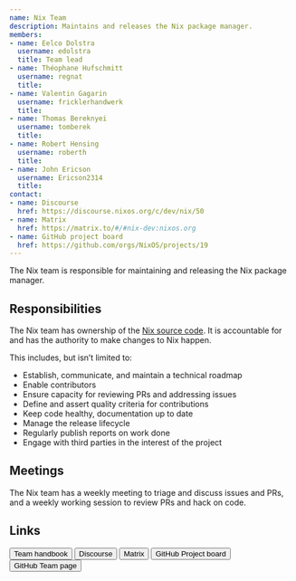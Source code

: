 ```yaml
---
name: Nix Team
description: Maintains and releases the Nix package manager.
members:
- name: Eelco Dolstra
  username: edolstra
  title: Team lead
- name: Théophane Hufschmitt
  username: regnat
  title:
- name: Valentin Gagarin
  username: fricklerhandwerk
  title:
- name: Thomas Bereknyei
  username: tomberek
  title:
- name: Robert Hensing
  username: roberth
  title:
- name: John Ericson
  username: Ericson2314
  title:
contact:
- name: Discourse
  href: https://discourse.nixos.org/c/dev/nix/50
- name: Matrix
  href: https://matrix.to/#/#nix-dev:nixos.org
- name: GitHub project board
  href: https://github.com/orgs/NixOS/projects/19
---
```


The Nix team is responsible for maintaining and releasing the Nix package
manager.

## Responsibilities

The Nix team has ownership of the [Nix source
code](https://github.com/NixOS/nix). It is accountable for and has the
authority to make changes to Nix happen.

This includes, but isn’t limited to:

- Establish, communicate, and maintain a technical roadmap
- Enable contributors
- Ensure capacity for reviewing PRs and addressing issues
- Define and assert quality criteria for contributions
- Keep code healthy, documentation up to date
- Manage the release lifecycle
- Regularly publish reports on work done
- Engage with third parties in the interest of the project

## Meetings

The Nix team has a weekly meeting to triage and discuss issues and PRs, and a
weekly working session to review PRs and hack on code.

## Links


<div class="flex flex-wrap gap-4">
  <Button 
    href="https://github.com/NixOS/nix/tree/master/maintainers" 
    color="semidarkblue" size="sm">Team handbook</Button>
  <Button 
    href="https://discourse.nixos.org/c/dev/nix/50"
    color="semidarkblue" size="sm">Discourse</Button>
  <Button 
    href="https://matrix.to/#/#nix-dev:nixos.org"
    color="semidarkblue" size="sm">Matrix</Button>
  <Button 
    href="https://github.com/orgs/NixOS/projects/19"
    color="semidarkblue" size="sm">GitHub Project board</Button>
  <Button 
    href="https://github.com/orgs/NixOS/teams/nix-team"
    color="semidarkblue" size="sm">GitHub Team page</Button>
</div>


